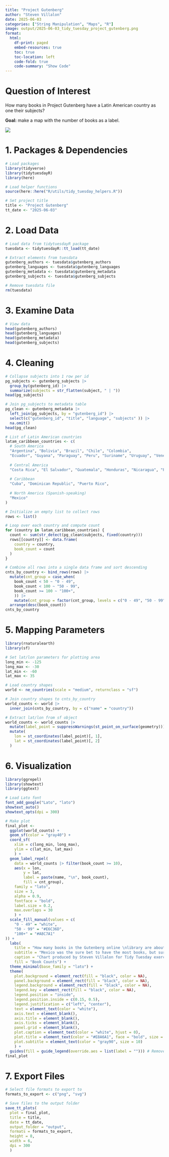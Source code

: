 ```yaml
---
title: "Project Gutenberg"
author: "Steven Villalon"
date: 2025-06-03
categories: ["String Manipulation", "Maps", "R"]
image: output/2025-06-03_tidy_tuesday_project_gutenberg.png
format:
  html:
    df-print: paged
    embed-resources: true
    toc: true
    toc-location: left
    code-fold: true
    code-summary: "Show Code"
---
```


# Question of Interest

How many books in Project Gutenberg have a Latin American country as one their subjects?

**Goal:** make a map with the number of books as a label.

![](output/2025-06-03_tidy_tuesday_project_gutenberg.svg){fig-alt="Final plot"}

# 1. Packages & Dependencies

```r
# Load packages
library(tidyverse)
library(tidytuesdayR)
library(here)

# Load helper functions
source(here::here("R/utils/tidy_tuesday_helpers.R"))

# Set project title
title <- "Project Gutenberg"
tt_date <- "2025-06-03"

```

# 2. Load Data

```r
# Load data from tidytuesdayR package
tuesdata <- tidytuesdayR::tt_load(tt_date)

# Extract elements from tuesdata
gutenberg_authors <- tuesdata$gutenberg_authors
gutenberg_languages <- tuesdata$gutenberg_languages
gutenberg_metadata <- tuesdata$gutenberg_metadata
gutenberg_subjects <- tuesdata$gutenberg_subjects

# Remove tuesdata file
rm(tuesdata)

```

# 3. Examine Data

```r
# View data
head(gutenberg_authors)
head(gutenberg_languages)
head(gutenberg_metadata)
head(gutenberg_subjects)

```

# 4. Cleaning

```r
# Collapse subjects into 1 row per id
pg_subjects <- gutenberg_subjects |> 
  group_by(gutenberg_id) |> 
  summarize(subjects = str_flatten(subject, " | "))
head(pg_subjects)

```

```r
# Join pg_subjects to metadata table
pg_clean <- gutenberg_metadata |> 
  left_join(pg_subjects, by = "gutenberg_id") |> 
  select(c("gutenberg_id", "title", "language", "subjects" )) |> 
  na.omit()
head(pg_clean)

```

```r
# List of Latin American countries
latam_caribbean_countries <- c(
  # South America
  "Argentina", "Bolivia", "Brazil", "Chile", "Colombia",
  "Ecuador", "Guyana", "Paraguay", "Peru", "Suriname", "Uruguay", "Venezuela",
  
  # Central America
  "Costa Rica", "El Salvador", "Guatemala", "Honduras", "Nicaragua", "Panama",
  
  # Caribbean
  "Cuba", "Dominican Republic", "Puerto Rico",
  
  # North America (Spanish-speaking)
  "Mexico"
)

```

```r
# Initialize an empty list to collect rows
rows <- list()

# Loop over each country and compute count
for (country in latam_caribbean_countries) {
  count <- sum(str_detect(pg_clean$subjects, fixed(country)))
  rows[[country]] <- data.frame(
    country = country,
    book_count = count
  )
}

# Combine all rows into a single data frame and sort descending
cnts_by_country <- bind_rows(rows) |> 
  mutate(cnt_group = case_when(
    book_count < 50 ~ "0 - 49",
    book_count < 100 ~ "50 - 99",
    book_count >= 100 ~ "100+",
    )) |> 
    mutate(cnt_group = factor(cnt_group, levels = c("0 - 49", "50 - 99", "100+"), ordered = TRUE)) |> 
  arrange(desc(book_count))
cnts_by_country

```

# 5. Mapping Parameters

```r
library(rnaturalearth)
library(sf)

# Set lat/lon parameters for plotting area
long_min <- -125 
long_max <- -30
lat_min <- -60
lat_max <- 35

# Load country shapes
world <- ne_countries(scale = "medium", returnclass = "sf")

# Join country shapes to cnts_by_country
world_counts <- world |> 
  inner_join(cnts_by_country, by = c("name" = "country"))

# Extract lat/lon from sf object
world_counts <- world_counts |>
  mutate(label_point = suppressWarnings(st_point_on_surface(geometry))) |>
  mutate(
    lon = st_coordinates(label_point)[, 1],
    lat = st_coordinates(label_point)[, 2]
  )

```

# 6. Visualization

```r
library(ggrepel)
library(showtext)
library(ggtext)

# Load Lato font
font_add_google("Lato", "lato")
showtext_auto()
showtext_opts(dpi = 300)

# Make plot
final_plot <- 
  ggplot(world_counts) +
  geom_sf(color = "gray40") +
  coord_sf(
    xlim = c(long_min, long_max), 
    ylim = c(lat_min, lat_max)
    ) +
  geom_label_repel(
    data = world_counts |> filter(book_count >= 10),
    aes(x = lon,
        y = lat,
        label = paste(name, "\n", book_count),
        fill = cnt_group),
    family = "lato",
    size = 3,
    alpha = 0.9,
    fontface = "bold",
    label.size = 0.2,
    max.overlaps = 30
    ) +
  scale_fill_manual(values = c(
    "0 - 49" = "white",
    "50 - 99" = "#E6C36D",
    "100+" = "#A8C7A1"
)) +
  labs(
    title = "How many books in the Gutenberg online \nlibrary are about Latin America?",
    subtitle = "Mexico was the sure bet to have the most books, but surprised to see so few for Puerto Rico, \nColombia, and Venezuela. Books in the library are at least 95 years old and are not currently \nunder copyright.",
    caption = "Chart produced by Steven Villalon for Tidy Tuesday exercise on June 3, 2025.",
    fill = "Book Counts") +
  theme_minimal(base_family = "lato") +
  theme(
    plot.background = element_rect(fill = "black", color = NA),
    panel.background = element_rect(fill = "black", color = NA),
    legend.background = element_rect(fill = "black", color = NA),
    legend.key = element_rect(fill = "black", color = NA),
    legend.position = "inside",
    legend.position.inside = c(0.15, 0.5),
    legend.justification = c("left", "center"),
    text = element_text(color = "white"),
    axis.text = element_blank(),
    axis.title = element_blank(),
    axis.ticks = element_blank(),
    panel.grid = element_blank(),
    plot.caption = element_text(color = "white", hjust = 0),
    plot.title = element_text(color = "#E8A6A1", face = "bold", size = 20),
    plot.subtitle = element_text(color = "gray90", size = 10)
    ) + 
  guides(fill = guide_legend(override.aes = list(label = ""))) # Remove "a" from legend
final_plot
```

# 7. Export Files

```r
# Select file formats to export to
formats_to_export <- c("png", "svg")

# Save files to the output folder
save_tt_plots(
  plot = final_plot, 
  title = title, 
  date = tt_date,
  output_folder = "output", 
  formats = formats_to_export, 
  height = 8,
  width = 6,
  dpi = 300
  )
```
